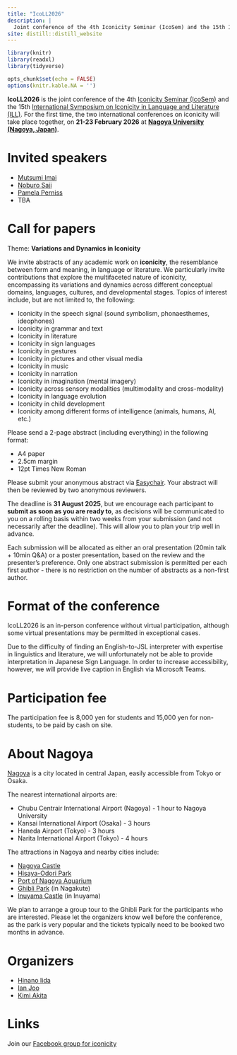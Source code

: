 ```yaml
---
title: "IcoLL2026"
description: |
  Joint conference of the 4th Iconicity Seminar (IcoSem) and the 15th International Symposium on Iconicity in Language and Literature (ILL)
site: distill::distill_website
---
```


```r
library(knitr)
library(readxl)
library(tidyverse)

opts_chunk$set(echo = FALSE)
options(knitr.kable.NA = '')
```

**IcoLL2026** is the joint conference of the 4th [Iconicity Seminar (IcoSem)](https://ianjoo.github.io/icosem) and the 15th [International Symposium on Iconicity in Language and Literature (ILL)](https://www.iconicity.uzh.ch/en). For the first time, the two international conferences on iconicity will take place together, on **21-23 February 2026** at [**Nagoya University (Nagoya, Japan)**](https://en.nagoya-u.ac.jp/).

# Invited speakers

 * [Mutsumi Imai](https://researchmap.jp/imai_mutsumi?lang=en)
 * [Noburo Saji](https://researchmap.jp/nonsvch?lang=en)
 * [Pamela Perniss](https://www.pernipa.myzen.co.uk/index.html)
 * TBA

# Call for papers

Theme: **Variations and Dynamics in Iconicity**
 
We invite abstracts of any academic work on **iconicity**, the resemblance between form and meaning, in language or literature. We particularly invite contributions that explore the multifaceted nature of iconicity, encompassing its variations and dynamics across different conceptual domains, languages, cultures, and developmental stages. Topics of interest include, but are not limited to, the following:
 
 * Iconicity in the speech signal (sound symbolism, phonaesthemes, ideophones)
 * Iconicity in grammar and text
 * Iconicity in literature
 * Iconicity in sign languages
 * Iconicity in gestures
 * Iconicity in pictures and other visual media
 * Iconicity in music
 * Iconicity in narration
 * Iconicity in imagination (mental imagery)
 * Iconicity across sensory modalities (multimodality and cross-modality)
 * Iconicity in language evolution
 * Iconicity in child development
 * Iconicity among different forms of intelligence (animals, humans, AI, etc.)

Please send a 2-page abstract (including everything) in the following format:

* A4 paper
* 2.5cm margin
* 12pt Times New Roman

Please submit your anonymous abstract via [Easychair](https://easychair.org/my/conference?conf=icoll2026). Your abstract will then be reviewed by two anonymous reviewers.

The deadline is **31 August 2025**, but we encourage each participant to **submit as soon as you are ready to**, as decisions will be communicated to you on a rolling basis within two weeks from your submission (and not necessarily after the deadline). This will allow you to plan your trip well in advance.

Each submission will be allocated as either an oral presentation (20min talk + 10min Q&A) or a poster presentation, based on the review and the presenter's preference. Only one abstract submission is permitted per each first author - there is no restriction on the number of abstracts as a non-first author.

# Format of the conference
IcoLL2026 is an in-person conference without virtual participation, although some virtual presentations may be permitted in exceptional cases.

Due to the difficulty of finding an English-to-JSL interpreter with expertise in linguistics and literature, we will unfortunately not be able to provide interpretation in Japanese Sign Language. In order to increase accessibility, however, we will provide live caption in English via Microsoft Teams.

# Participation fee
The participation fee is 8,000 yen for students and 15,000 yen for non-students, to be paid by cash on site.

# About Nagoya

[Nagoya](https://en.wikipedia.org/wiki/Nagoya) is a city located in central Japan, easily accessible from Tokyo or Osaka.

The nearest international airports are:

 * Chubu Centrair International Airport (Nagoya) - 1 hour to Nagoya University
 * Kansai International Airport (Osaka) - 3 hours
 * Haneda Airport (Tokyo) - 3 hours
 * Narita International Airport (Tokyo) - 4 hours
 
The attractions in Nagoya and nearby cities include:

 * [Nagoya Castle](https://www.nagoyajo.city.nagoya.jp/en/)
 * [Hisaya-Odori Park](https://mitsui-shopping-park.com/urban/hisaya/)
 * [Port of Nagoya Aquarium](https://nagoyaaqua.jp/english/)
 * [Ghibli Park](https://ghibli-park.jp/en/) (in Nagakute)
 * [Inuyama Castle](https://inuyamajo.jp/) (in Inuyama)
 
We plan to arrange a group tour to the Ghibli Park for the participants who are interested. Please let the organizers know well before the conference, as the park is very popular and the tickets typically need to be booked two months in advance.

# Organizers

 * [Hinano Iida](https://sites.google.com/view/hinanoiida)
 * [Ian Joo](https://ianjoo.github.io)
 * [Kimi Akita](https://sites.google.com/site/akitambo/Home)
 
# Links

Join our [Facebook group for iconicity](https://www.facebook.com/groups/lingicon)